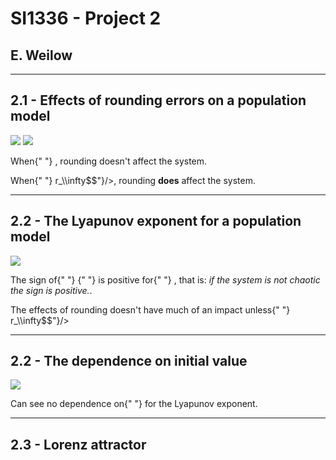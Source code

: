 
# SI1336 - Project 2
## E. Weilow
<link rel="stylesheet" href="https://cdn.jsdelivr.net/npm/katex@0.10.0-alpha/dist/katex.min.css" integrity="sha384-BTL0nVi8DnMrNdMQZG1Ww6yasK9ZGnUxL1ZWukXQ7fygA1py52yPp9W4wrR00VML" crossOrigin="anonymous"/>

---

## 2.1  - Effects of rounding errors on a population model

![](./plots/2_1/r091.png)
![](./plots/2_1/r06.png)

<p>
When{" "}
<InlineTex texContent={"$$r < r_\\infty$$"}/>, 
rounding doesn't affect the system. 
</p>

<p>
When{" "}
<InlineTex texContent={"$$r > r_\\infty$$"}/>, 
rounding <b>does</b> affect the system.
</p>

---

## 2.2 - The Lyapunov exponent for a population model

![](./plots/2_2/study.png)

<p>
The sign of{" "}
<InlineTex texContent={"$$\\lambda$$"}/>{" "}
is positive for{" "}
<InlineTex texContent={"$$0.76 < r < r_\\infty$$"}/>, that is: <em>if the system is not chaotic the sign is positive.</em>.
</p>

<p>
The effects of rounding doesn't have much of an impact unless{" "}
<InlineTex texContent={"$$r > r_\\infty$$"}/>
</p>

---

## 2.2 - The dependence on initial value

![](./plots/2_2/dependence.png)

<p>
Can see no dependence on{" "}
<InlineTex texContent={"$$x_0$$"}/> for the Lyapunov exponent.
</p>

---

## 2.3 - Lorenz attractor